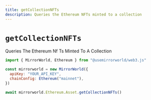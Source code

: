 ```yaml
---
title: getCollectionNFTs
description: Queries the Ethereum NFTs minted to a collection 
---
```


# `getCollectionNFTs`

Queries The Ethereum Nf Ts Minted To A Collection

```js
import { MirrorWorld, Ethereum } from "@usemirrorworld/web3.js"

const mirrorworld = new MirrorWorld({
  apiKey: "YOUR_API_KEY",
  chainConfig: Ethereum("mainnet"),
})

await mirrorworld.Ethereum.Asset.getCollectionNFTs()
```